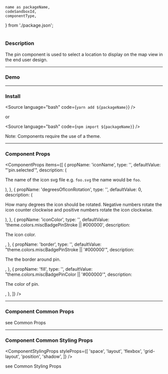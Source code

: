 <!---

React Components Blocks: https://github.com/storybookjs/storybook/blob/master/addons/docs/docs/docspage.md#slot-values

CSF Stories with arbitrary MDX: https://github.com/storybookjs/storybook/blob/master/addons/docs/docs/recipes.md#csf-stories-with-arbitrary-mdx

Note that in contrast to other examples, the MDX file suffix is .mdx rather than .stories.mdx. This key difference means that the file will be loaded with the default MDX loader rather than Storybook's CSF loader, which has several implications:

You shouldn't provide a Meta declaration.
You can refer to existing stories (i.e. <Story id="...">) but cannot define new stories (i.e. <Story name="...">).
The documentation gets exported as the default export (MDX default) rather than as a parameter hanging off the default export (CSF).

-->


	name as packageName,
	codeSandboxId,
	componentType,
} from './package.json';

<h1 style={{ marginBottom: '50px', textTransform: 'capitalize' }}>
	<ComponentTitle packageName={packageName} componentType={componentType} />
</h1>

<PackageLinks packageName={packageName} componentType={componentType} />

### Description

The pin component is used to select a location to display on the map view in the end user design.

---

### Demo

<Demo id={codeSandboxId} title={packageName} />

---

### Install

<Source language="bash" code={`yarn add ${packageName}`} />

or

<Source language="bash" code={`npm import ${packageName}`} />

Note: Components require the use of a <LinkTo kind="ui-component-system-overview-themes-component-usage--page">theme</LinkTo>.

---

### Component Props

<ComponentProps
	items={[
		{
			propName: 'iconName',
			type: '<string>',
			defaultValue: "'pin.selected'",
			description: (
				<p>
					The name of the icon svg file e.g. `foo.svg` the name would be `foo`.
				</p>
			),
		},
		{
			propName: 'degreesOfIconRotation',
			type: '<number>',
			defaultValue: 0,
			description: (
				<p>
					How many degrees the icon should be rotated. Negative numbers rotate
					the icon counter clockwise and positive numbers rotate the icon
					clockwise.
				</p>
			),
		},
		{
			propName: 'iconColor',
			type: '<string>',
			defaultValue: 'theme.colors.miscBadgePinStroke || #000000',
			description: <p>The icon color.</p>,
		},
		{
			propName: 'border',
			type: '<string>',
			defaultValue: "theme.colors.miscBadgePinStroke || '#000000'",
			description: <p>The the border around pin.</p>,
		},
		{
			propName: 'fill',
			type: '<string>',
			defaultValue: "theme.colors.miscBadgePinColor || '#000000'",
			description: <p>The color of pin.</p>,
		},
	]}
/>

---

### Component Common Props

<ComponentCommonProps />

see <LinkTo kind="ui-component-system-overview-react-common-props-styled-system-props--page#common-props">
Common Props</LinkTo>

---

### Component Common Styling Props

<ComponentStylingProps
	styleProps={[
		'space',
		'layout',
		'flexbox',
		'grid-layout',
		'position',
		'shadow',
	]}
/>

see <LinkTo kind="ui-component-system-overview-react-common-props-styling-props--page#common-styling-props">Common Styling Props</LinkTo>
